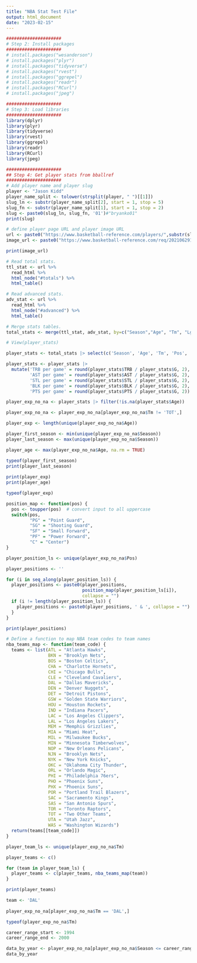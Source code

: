 ```yaml
---
title: "NBA Stat Test File"
output: html_document
date: "2023-02-15"
---
```


```r
#####################
# Step 2: Install packages
#####################
# install.packages("wesanderson")
# install.packages("plyr")
# install.packages("tidyverse")
# install.packages("rvest")
# install.packages("ggrepel")
# install.packages("readr")
# install.packages("RCurl")
# install.packages("jpeg")

#####################
# Step 3: Load libraries
#####################
library(dplyr)
library(plyr)
library(tidyverse)
library(rvest)
library(ggrepel)
library(readr)
library(RCurl)
library(jpeg)
```

```r
#####################
## Step 4: Get player stats from bballref
#####################
# Add player name and player slug
player <- "Jason Kidd"
player_name_split <- tolower(strsplit(player, " ")[[1]])
slug_ln <- substr(player_name_split[2], start = 1, stop = 5)
slug_fn <- substr(player_name_split[1], start = 1, stop = 2)
slug <- paste0(slug_ln, slug_fn, '01')#"bryanko01" 
print(slug)

# define player page URL and player image URL
url <- paste0("https://www.basketball-reference.com/players/",substr(slug,1,1),"/",slug,".html")
image_url <- paste0("https://www.basketball-reference.com/req/202106291/images/players/",slug,".jpg")

print(image_url)
```

```r
# Read total stats.
ttl_stat <- url %>%
  read_html %>%
  html_node("#totals") %>% 
  html_table()

# Read advanced stats.
adv_stat <- url %>%
  read_html %>%
  html_node("#advanced") %>% 
  html_table()

# Merge stats tables.
total_stats <- merge(ttl_stat, adv_stat, by=c("Season","Age", "Tm", "Lg", "Pos", "G", "MP"))

# View(player_stats)
```

```r
player_stats <- total_stats |> select(c('Season', 'Age', 'Tm', 'Pos', 'G', 'FG%', 'TRB', 'AST', 'STL', 'BLK', 'PTS'))

player_stats <- player_stats |>
  mutate('TRB per game' = round(player_stats$TRB / player_stats$G, 2),
         'AST per game' = round(player_stats$AST / player_stats$G, 2),
         'STL per game' = round(player_stats$STL / player_stats$G, 2),
         'BLK per game' = round(player_stats$BLK / player_stats$G, 2),
         'PTS per game' = round(player_stats$PTS / player_stats$G, 2))

player_exp_no_na <- player_stats |> filter(!is.na(player_stats$Age))

player_exp_no_na <- player_exp_no_na[player_exp_no_na$Tm != 'TOT',]

player_exp <- length(unique(player_exp_no_na$Age))

player_first_season <- min(unique(player_exp_no_na$Season))
player_last_season <- max(unique(player_exp_no_na$Season))

player_age <- max(player_exp_no_na$Age, na.rm = TRUE)

typeof(player_first_season)
print(player_last_season)
                                     
print(player_exp)
print(player_age)

typeof(player_exp)

```

```r
position_map <- function(pos) {
  pos <- toupper(pos)  # convert input to all uppercase
  switch(pos,
         "PG" = "Point Guard",
         "SG" = "Shooting Guard",
         "SF" = "Small Forward",
         "PF" = "Power Forward",
         "C" = "Center")
}

```

```r
player_position_ls <- unique(player_exp_no_na$Pos)

player_positions <- ''

for (i in seq_along(player_position_ls)) {
  player_positions <- paste0(player_positions, 
                             position_map(player_position_ls[i]), 
                             collapse = "")
  if (i != length(player_position_ls)) {
    player_positions <- paste0(player_positions, ' & ', collapse = "")
  }
}

print(player_positions)

```

```r
# Define a function to map NBA team codes to team names
nba_teams_map <- function(team_code) {
  teams <- list(ATL = "Atlanta Hawks",
                BKN = "Brooklyn Nets",
                BOS = "Boston Celtics",
                CHA = "Charlotte Hornets",
                CHI = "Chicago Bulls",
                CLE = "Cleveland Cavaliers",
                DAL = "Dallas Mavericks",
                DEN = "Denver Nuggets",
                DET = "Detroit Pistons",
                GSW = "Golden State Warriors",
                HOU = "Houston Rockets",
                IND = "Indiana Pacers",
                LAC = "Los Angeles Clippers",
                LAL = "Los Angeles Lakers",
                MEM = "Memphis Grizzlies",
                MIA = "Miami Heat",
                MIL = "Milwaukee Bucks",
                MIN = "Minnesota Timberwolves",
                NOP = "New Orleans Pelicans",
                NJN = "Brooklyn Nets",
                NYK = "New York Knicks",
                OKC = "Oklahoma City Thunder",
                ORL = "Orlando Magic",
                PHI = "Philadelphia 76ers",
                PHO = "Phoenix Suns",
                PHX = "Phoenix Suns",
                POR = "Portland Trail Blazers",
                SAC = "Sacramento Kings",
                SAS = "San Antonio Spurs",
                TOR = "Toronto Raptors",
                TOT = "Two Other Teams",
                UTA = "Utah Jazz",
                WAS = "Washington Wizards")
  return(teams[[team_code]])
}

```

```r
player_team_ls <- unique(player_exp_no_na$Tm)

player_teams <- c()

for (team in player_team_ls) {
  player_teams <- c(player_teams, nba_teams_map(team))
}

print(player_teams)
```

```r
team <- 'DAL'
    
player_exp_no_na[player_exp_no_na$Tm == 'DAL',]

typeof(player_exp_no_na$Tm)
```

```r
career_range_start <- 1994
career_range_end <- 2000

data_by_year <- player_exp_no_na[player_exp_no_na$Season <= career_range_end + 1,]
data_by_year
```
